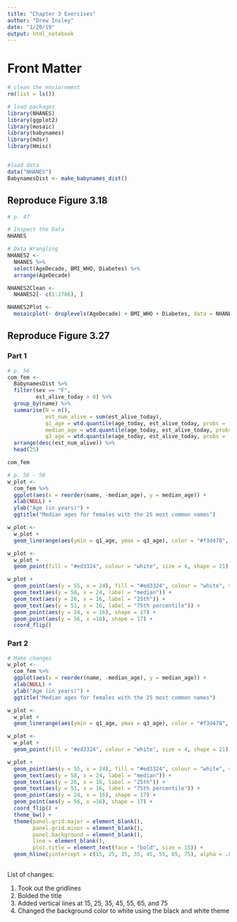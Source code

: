 ```yaml
---
title: "Chapter 3 Exercises"
author: "Drew Insley"
date: "1/20/19"
output: html_notebook
---
```


# Front Matter

```r
# clean the enviornment
rm(list = ls())

# load packages
library(NHANES)
library(ggplot2)
library(mosaic)
library(babynames)
library(mdsr)
library(Hmisc)


#load data
data("NHANES")
BabynamesDist <- make_babynames_dist()
```

## Reproduce Figure 3.18

```r
# p. 47

# Inspect the Data
NHANES

# Data Wrangling
NHANES2 <-
  NHANES %>%
  select(AgeDecade, BMI_WHO, Diabetes) %>%
  arrange(AgeDecade)

NHANES2Clean <-
  NHANES2[- c(1:2766), ]

NHANES2Plot <-
  mosaicplot(~ droplevels(AgeDecade) + BMI_WHO + Diabetes, data = NHANES2Clean, shade = TRUE, xlab = "AgeDecade")

```

## Reproduce Figure 3.27

### Part 1

```r
# p. 56
com_fem <-
  BabynamesDist %>%
  filter(sex == "F",
         est_alive_today > 0) %>%
  group_by(name) %>%
  summarise(N = n(),
            est_num_alive = sum(est_alive_today),
            q1_age = wtd.quantile(age_today, est_alive_today, probs = .25) ,
            median_age = wtd.quantile(age_today, est_alive_today, probs = .5),
            q3_age = wtd.quantile(age_today, est_alive_today, probs = .75)) %>%
  arrange(desc(est_num_alive)) %>%
  head(25)

com_fem
```

```r
# p. 56 - 58
w_plot <-
  com_fem %>%
  ggplot(aes(x = reorder(name, -median_age), y = median_age)) +
  xlab(NULL) +
  ylab("Age (in years)") +
  ggtitle("Median ages for females with the 25 most common names")

w_plot <-
  w_plot +
  geom_linerange(aes(ymin = q1_age, ymax = q3_age), color = "#f3d478", size = 10, alpha = 0.8)

w_plot <-
  w_plot +
  geom_point(fill = "#ed3324", colour = "white", size = 4, shape = 21)

w_plot +
  geom_point(aes(y = 55, x = 24), fill = "#ed3324", colour = "white", size = 4, shape = 21) +
  geom_text(aes(y = 58, x = 24, label = "median")) +
  geom_text(aes(y = 26, x = 16, label = "25th")) +
  geom_text(aes(y = 51, x = 16, label = "75th percentile")) +
  geom_point(aes(y = 24, x = 16), shape = 17) +
  geom_point(aes(y = 56, x =16), shape = 17) +
  coord_flip()
```

### Part 2

```r
# Make changes
w_plot <-
  com_fem %>%
  ggplot(aes(x = reorder(name, -median_age), y = median_age)) +
  xlab(NULL) +
  ylab("Age (in years)") +
  ggtitle("Median ages for females with the 25 most common names")

w_plot <-
  w_plot +
  geom_linerange(aes(ymin = q1_age, ymax = q3_age), color = "#f3d478", size = 10, alpha = 0.8)

w_plot <-
  w_plot +
  geom_point(fill = "#ed3324", colour = "white", size = 4, shape = 21)

w_plot +
  geom_point(aes(y = 55, x = 24), fill = "#ed3324", colour = "white", size = 4, shape = 21) +
  geom_text(aes(y = 58, x = 24, label = "median")) +
  geom_text(aes(y = 26, x = 16, label = "25th")) +
  geom_text(aes(y = 51, x = 16, label = "75th percentile")) +
  geom_point(aes(y = 24, x = 16), shape = 17) +
  geom_point(aes(y = 56, x =16), shape = 17) +
  coord_flip() +
  theme_bw() +
  theme(panel.grid.major = element_blank(), 
        panel.grid.minor = element_blank(),
        panel.background = element_blank(),
        line = element_blank(),
        plot.title = element_text(face = "bold", size = 15)) +
  geom_hline(yintercept = c(15, 25, 35, 35, 45, 55, 65, 75), alpha = .8, colour = "gray")
  
```

List of changes:

1. Took out the gridlines
2. Bolded the title
3. Added vertical lines at 15, 25, 35, 45, 55, 65, and 75
4. Changed the background color to white using the black and white theme

